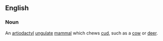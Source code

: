 ==English==
===Noun===
An [[artiodactyl]] [[ungulate]] [[mammal]] which chews [[cud]], such as a [[cow]] or [[deer]].